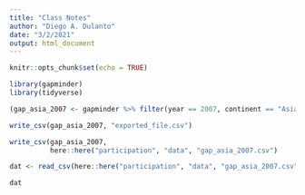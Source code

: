 ```yaml
---
title: "Class Notes"
author: "Diego A. Dulanto"
date: "3/2/2021"
output: html_document
---
```


```r
knitr::opts_chunk$set(echo = TRUE)

library(gapminder)
library(tidyverse)
```



```r
(gap_asia_2007 <- gapminder %>% filter(year == 2007, continent == "Asia"))

write_csv(gap_asia_2007, "exported_file.csv")

write_csv(gap_asia_2007, 
          here::here("participation", "data", "gap_asia_2007.csv")

dat <- read_csv(here::here("participation", "data", "gap_asia_2007.csv"))

dat

```



```r

```


